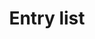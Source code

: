 ---
title: 'Entry list'
type: 'component'
status: 'stable'
github: 'https://github.com/contentful/forma-36/tree/master/packages/forma-36-react-components/src/components/EntryList'
storybook: 'https://f36-storybook.contentful.com/?path=/story/components-entitylist-entitylist--default'
---